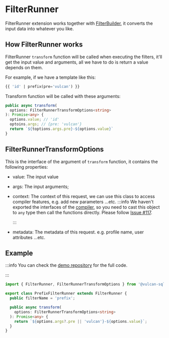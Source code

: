 
# FilterRunner

FilterRunner extension works together with [FilterBuilder](./filter-builder), it converts the input data into whatever you like.

<UseFunctionalFilter />

## How FilterRunner works

FilterRunner `transform` function will be called when executing the filters, it'll get the input value and arguments, all we have to do is return a value depends on them.

For example, if we have a template like this:

```sql
{{ 'id' | prefix(pre='vulcan') }}
```

Transform function will be called with these arguments:

```ts
public async transform(
  options: FilterRunnerTransformOptions<string>
): Promise<any> {
  options.value; // 'id'
  optoins.args; // {pre: 'vulcan'}
  return `${toptions.args.pre}-${options.value}`
}
```

## FilterRunnerTransformOptions

This is the interface of the argument of `transform` function, it contains the following properties:

- value: The input value
- args: The input arguments;
- context: The context of this request, we can use this class to access compiler features, e.g. add new parameters ...etc.
  :::info
  We haven't exported the interfaces of the [compiler](https://mozilla.github.io/nunjucks/), so you need to cast this object to `any` type then call the functions directly.
  Please follow [Issue #117](https://github.com/Canner/vulcan-sql/issues/117).

  :::

- metadata: The metadata of this request. e.g. profile name, user attributes ...etc.

## Example

:::info
You can check the [demo repository](https://github.com/Canner/vulcan-sql-extension-demo/blob/main/extensions/filter-runner-and-builder/src/prefixFilterRunner.ts) for the full code.

:::

```ts showLineNumbers
import { FilterRunner, FilterRunnerTransformOptions } from '@vulcan-sql/core';

export class PrefixFilterRunner extends FilterRunner {
  public filterName = 'prefix';

  public async transform(
    options: FilterRunnerTransformOptions<string>
  ): Promise<any> {
    return `${options.args?.pre || 'vulcan'}-${options.value}`;
  }
}
```
